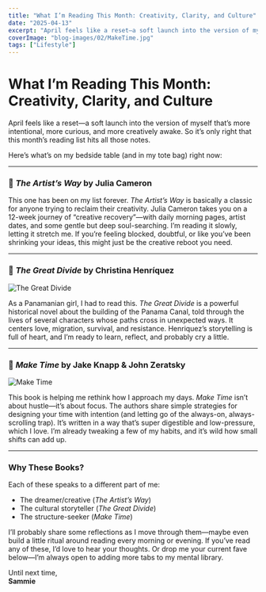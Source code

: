 ```yaml
---
title: "What I’m Reading This Month: Creativity, Clarity, and Culture"
date: "2025-04-13"
excerpt: "April feels like a reset—a soft launch into the version of myself that’s more intentional, more curious, and more creatively awake. So it’s only right that this month’s reading list hits all those notes."
coverImage: "blog-images/02/MakeTime.jpg"
tags: ["Lifestyle"]
---
```


# What I’m Reading This Month: Creativity, Clarity, and Culture

April feels like a reset—a soft launch into the version of myself that’s more intentional, more curious, and more creatively awake. So it’s only right that this month’s reading list hits all those notes.

Here’s what’s on my bedside table (and in my tote bag) right now:

---

### 📖 *The Artist’s Way* by Julia Cameron  

This one has been on my list forever. *The Artist’s Way* is basically a classic for anyone trying to reclaim their creativity. Julia Cameron takes you on a 12-week journey of “creative recovery”—with daily morning pages, artist dates, and some gentle but deep soul-searching. I’m reading it slowly, letting it stretch me. If you’re feeling blocked, doubtful, or like you’ve been shrinking your ideas, this might just be the creative reboot you need.

---

### 📖 *The Great Divide* by Christina Henríquez  
![The Great Divide](blog-images/02/TheGreatDivide.jpg)

As a Panamanian girl, I had to read this. *The Great Divide* is a powerful historical novel about the building of the Panama Canal, told through the lives of several characters whose paths cross in unexpected ways. It centers love, migration, survival, and resistance. Henriquez’s storytelling is full of heart, and I’m ready to learn, reflect, and probably cry a little.

---

### 📖 *Make Time* by Jake Knapp & John Zeratsky  
![Make Time](blog-images/02/MakeTime.jpg)

This book is helping me rethink how I approach my days. *Make Time* isn’t about hustle—it’s about focus. The authors share simple strategies for designing your time with intention (and letting go of the always-on, always-scrolling trap). It’s written in a way that’s super digestible and low-pressure, which I love. I’m already tweaking a few of my habits, and it’s wild how small shifts can add up.

---

### Why These Books?
Each of these speaks to a different part of me:
- The dreamer/creative (*The Artist’s Way*)
- The cultural storyteller (*The Great Divide*)
- The structure-seeker (*Make Time*)

I’ll probably share some reflections as I move through them—maybe even build a little ritual around reading every morning or evening. If you’ve read any of these, I’d love to hear your thoughts. Or drop me your current fave below—I’m always open to adding more tabs to my mental library.

Until next time,  
**Sammie**